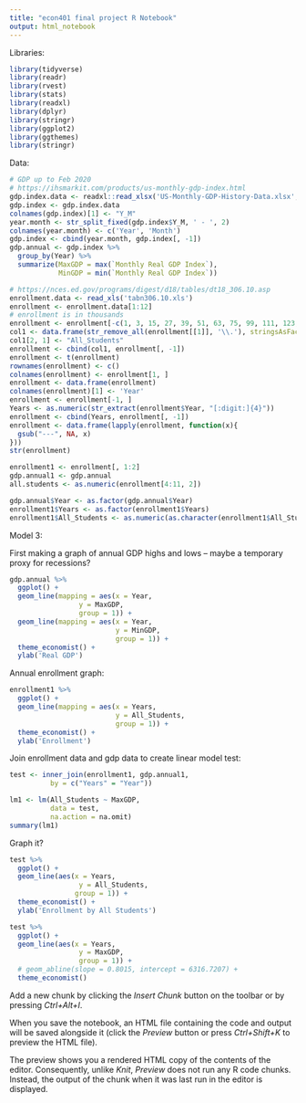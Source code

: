 ```yaml
---
title: "econ401 final project R Notebook"
output: html_notebook
---
```


Libraries:
```r
library(tidyverse)
library(readr)
library(rvest)
library(stats)
library(readxl)
library(dplyr)
library(stringr)
library(ggplot2)
library(ggthemes)
library(stringr)
```

Data:
```r
# GDP up to Feb 2020
# https://ihsmarkit.com/products/us-monthly-gdp-index.html
gdp.index.data <- readxl::read_xlsx('US-Monthly-GDP-History-Data.xlsx', sheet = 3)
gdp.index <- gdp.index.data
colnames(gdp.index)[1] <- "Y_M"
year.month <- str_split_fixed(gdp.index$Y_M, ' - ', 2)
colnames(year.month) <- c('Year', 'Month')
gdp.index <- cbind(year.month, gdp.index[, -1])
gdp.annual <- gdp.index %>%
  group_by(Year) %>%
  summarize(MaxGDP = max(`Monthly Real GDP Index`),
            MinGDP = min(`Monthly Real GDP Index`))

# https://nces.ed.gov/programs/digest/d18/tables/dt18_306.10.asp
enrollment.data <- read_xls('tabn306.10.xls')
enrollment <- enrollment.data[1:12]
# enrollment is in thousands
enrollment <- enrollment[-c(1, 3, 15, 27, 39, 51, 63, 75, 99, 111, 123, 135:139), ]
col1 <- data.frame(str_remove_all(enrollment[[1]], '\\.'), stringsAsFactors = FALSE)
col1[2, 1] <- "All_Students"
enrollment <- cbind(col1, enrollment[, -1])
enrollment <- t(enrollment)
rownames(enrollment) <- c()
colnames(enrollment) <- enrollment[1, ]
enrollment <- data.frame(enrollment)
colnames(enrollment)[1] <- 'Year'
enrollment <- enrollment[-1, ]
Years <- as.numeric(str_extract(enrollment$Year, "[:digit:]{4}"))
enrollment <- cbind(Years, enrollment[, -1])
enrollment <- data.frame(lapply(enrollment, function(x){ 
  gsub("---", NA, x)
}))
str(enrollment)

enrollment1 <- enrollment[, 1:2]
gdp.annual1 <- gdp.annual
all.students <- as.numeric(enrollment[4:11, 2])

gdp.annual$Year <- as.factor(gdp.annual$Year)
enrollment1$Years <- as.factor(enrollment1$Years)
enrollment1$All_Students <- as.numeric(as.character(enrollment1$All_Students))
```

Model 3:

  First making a graph of annual GDP highs and lows -- maybe a temporary proxy for recessions?
```r
gdp.annual %>%
  ggplot() +
  geom_line(mapping = aes(x = Year,
                 y = MaxGDP,
                 group = 1)) +
  geom_line(mapping = aes(x = Year,
                          y = MinGDP,
                          group = 1)) +
  theme_economist() +
  ylab('Real GDP')
```

  Annual enrollment graph:
```r
enrollment1 %>%
  ggplot() +
  geom_line(mapping = aes(x = Years,
                          y = All_Students,
                          group = 1)) +
  theme_economist() +
  ylab('Enrollment')
```

  Join enrollment data and gdp data to create linear model test:
```r
test <- inner_join(enrollment1, gdp.annual1,
          by = c("Years" = "Year"))

lm1 <- lm(All_Students ~ MaxGDP,
          data = test,
          na.action = na.omit)
summary(lm1)
```

  Graph it?
```r
test %>%
  ggplot() +
  geom_line(aes(x = Years,
                 y = All_Students,
                group = 1)) +
  theme_economist() +
  ylab('Enrollment by All Students')

test %>%
  ggplot() +
  geom_line(aes(x = Years,
                 y = MaxGDP,
                 group = 1)) +
  # geom_abline(slope = 0.8015, intercept = 6316.7207) +
  theme_economist()
```





Add a new chunk by clicking the *Insert Chunk* button on the toolbar or by pressing *Ctrl+Alt+I*.

When you save the notebook, an HTML file containing the code and output will be saved alongside it (click the *Preview* button or press *Ctrl+Shift+K* to preview the HTML file).

The preview shows you a rendered HTML copy of the contents of the editor. Consequently, unlike *Knit*, *Preview* does not run any R code chunks. Instead, the output of the chunk when it was last run in the editor is displayed.
